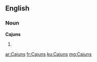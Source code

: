 ==English==

===Noun===
'''Cajuns'''

# {{plural of|Cajun}}

[[ar:Cajuns]]
[[fr:Cajuns]]
[[ku:Cajuns]]
[[mg:Cajuns]]